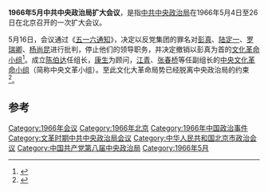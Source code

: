 '''1966年5月中共中央政治局扩大会议'''，是指[[中共中央政治局|中共中央政治局]]在1966年5月4日至26日在北京召开的一次扩大会议。

5月16日，会议通过《[[五一六通知|五一六通知]]》，决定以反党集团的罪名对[[彭真|彭真]]、[[陆定一|陆定一]]、[[罗瑞卿|罗瑞卿]]、[[杨尚昆|杨尚昆]]进行批判，停止他们的领导职务，并决定撤销以彭真为首的[[文化革命小组|文化革命小组]]<ref>{{cite news|title=1966年5月16日 中共政治局扩大会议通过“五、一六通知”|url=http://news.ifeng.com/history/today/detail_2012_05/16/14561742_0.shtml|accessdate=2015-02-12|newspaper=凤凰网|archive-date=2018-12-05|archive-url=https://web.archive.org/web/20181205003733/http://news.ifeng.com/history/today/detail_2012_05/16/14561742_0.shtml|dead-url=no}}</ref>。成立[[陈伯达|陈伯达]]任组长，[[康生|康生]]为顾问，[[江青|江青]]、[[张春桥|张春桥]]等任副组长的[[中央文化革命小组|中央文化革命小组]]（简称中央文革小组）。至此文化大革命局势已经脱离中央政治局的约束<ref>{{cite news|title=1966年5月16日 中共中央政治局扩大会议于5月4日至26日在北京召开|url=http://zjnews.zjol.com.cn/system/2011/05/16/017522462.shtml|accessdate=2015-02-12|newspaper=浙江在线|archive-date=2016-03-04|archive-url=https://web.archive.org/web/20160304202233/http://zjnews.zjol.com.cn/system/2011/05/16/017522462.shtml|dead-url=no}}</ref>。

==参考==
{{reflist}}

{{文革编年史}}
{{中华人民共和国政治小作品}}
[[Category:1966年会议|Category:1966年会议]]
[[Category:1966年北京|Category:1966年北京]]
[[Category:1966年中国政治事件|Category:1966年中国政治事件]]
[[Category:文革时期中共中央政治局会议|Category:文革时期中共中央政治局会议]]
[[Category:中华人民共和国北京市政治会议|Category:中华人民共和国北京市政治会议]]
[[Category:中国共产党第八届中央政治局|Category:中国共产党第八届中央政治局]]
[[Category:1966年5月|Category:1966年5月]]
